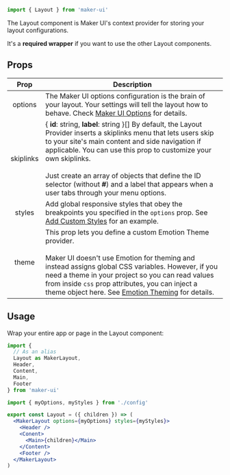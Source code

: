 <SEO
  title="Layout"
  description="Use the Layout component as a provider at the root of your application to take advantage of Maker UI's layout features."
/>

<Diagram component="Layout" subtitle="Provider">

```jsx
import { Layout } from 'maker-ui'
```

</Diagram>

The Layout component is Maker UI's context provider for storing your layout configurations.

It's a **required wrapper** if you want to use the other Layout components.

## Props

|   Prop    | Description                                                                                                                                                                                                                                                                                                                                                                                                            |
| :-------: | ---------------------------------------------------------------------------------------------------------------------------------------------------------------------------------------------------------------------------------------------------------------------------------------------------------------------------------------------------------------------------------------------------------------------- |
|  options  | <Type name="MakerUIOptions" required /> The Maker UI options configuration is the brain of your layout. Your settings will tell the layout how to behave. Check [Maker UI Options](/docs/maker-ui-options) for details.                                                                                                                                                                                                |
| skiplinks | <Type>{ **id**: string, **label**: string }[]</Type> By default, the Layout Provider inserts a skiplinks menu that lets users skip to your site's main content and side navigation if applicable. You can use this prop to customize your own skiplinks. <br /> <br />Just create an array of objects that define the ID selector (without **#**) and a label that appears when a user tabs through your menu options. |
|  styles   | <Type name="object" />Add global responsive styles that obey the breakpoints you specified in the `options` prop. See [Add Custom Styles](/docs/styling-components#add-custom-styles) for an example.                                                                                                                                                                                                                  |
|   theme   | <Type name="object" /> This prop lets you define a custom Emotion Theme provider. <br /> <br /> Maker UI doesn't use Emotion for theming and instead assigns global CSS variables. However, if you need a theme in your project so you can read values from inside `css` prop attributes, you can inject a theme object here. See [Emotion Theming](https://emotion.sh/docs/theming) for details.                      |

## Usage

Wrap your entire app or page in the Layout component:

```jsx {12,18}
import {
  // As an alias
  Layout as MakerLayout,
  Header,
  Content,
  Main,
  Footer
} from 'maker-ui'

import { myOptions, myStyles } from './config'

export const Layout = ({ children }) => (
  <MakerLayout options={myOptions} styles={myStyles}>
    <Header />
    <Conent>
      <Main>{children}</Main>
    </Content>
    <Footer />
  </MakerLayout>
)
```
